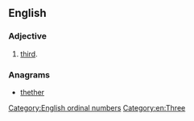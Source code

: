 ==English==

===Adjective===
{{en-adj|-}}

# {{label|en|rare|nonstandard}} [[third]].

===Anagrams===
* [[thether#English|thether]]

[[Category:English ordinal numbers]]
[[Category:en:Three]]